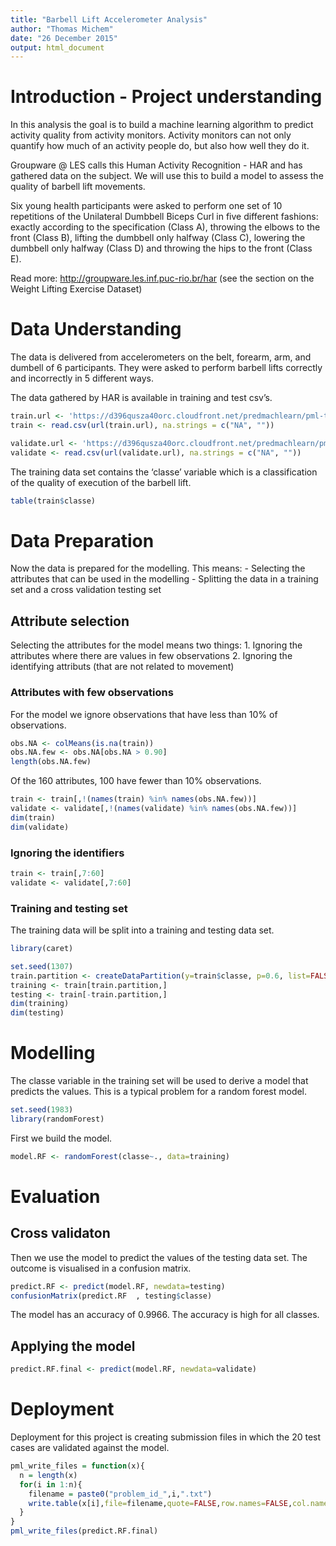 ```yaml
---
title: "Barbell Lift Accelerometer Analysis"
author: "Thomas Michem"
date: "26 December 2015"
output: html_document
---
```


<!-- TODO Check < 2000 words -->
<!-- TODO Check <5 figures -->

# Introduction - Project understanding

In this analysis the goal is to build a machine learning algorithm to predict activity quality from activity monitors.
Activity monitors can not only quantify  how much of an activity people do, but also how well they do it.

Groupware @ LES calls this Human Activity Recognition - HAR and has gathered data on the subject.
We will use this to build a model to assess the quality of barbell lift movements.

Six young health participants were asked to perform one set of 10 repetitions of the Unilateral Dumbbell Biceps Curl in five different fashions: exactly according to the specification (Class A), throwing the elbows to the front (Class B), lifting the dumbbell only halfway (Class C), lowering the dumbbell only halfway (Class D) and throwing the hips to the front (Class E).

Read more: <http://groupware.les.inf.puc-rio.br/har> (see the section on the Weight Lifting Exercise Dataset)

# Data Understanding

The data is delivered from accelerometers on the belt, forearm, arm, and dumbell of 6 participants. They were asked to perform barbell lifts correctly and incorrectly in 5 different ways. 

The data gathered by HAR is available in training and test csv's. 

```r
train.url <- 'https://d396qusza40orc.cloudfront.net/predmachlearn/pml-training.csv'
train <- read.csv(url(train.url), na.strings = c("NA", ""))

validate.url <- 'https://d396qusza40orc.cloudfront.net/predmachlearn/pml-testing.csv'
validate <- read.csv(url(validate.url), na.strings = c("NA", ""))
````

The training data set contains the 'classe' variable which is a classification of the quality of execution of the barbell lift.

```r
table(train$classe)
```


# Data Preparation

Now the data is prepared for the modelling. This means:
- Selecting the attributes that can be used in the modelling
- Splitting the data in a training set and a cross validation testing set

## Attribute selection

Selecting the attributes for the model means two things:
1. Ignoring the attributes where there are values in few observations
2. Ignoring the identifying attributs (that are not related to movement)

### Attributes with few observations

For the model we ignore observations that have less than 10% of observations.

```r
obs.NA <- colMeans(is.na(train))
obs.NA.few <- obs.NA[obs.NA > 0.90]
length(obs.NA.few)
```

Of the 160 attributes, 100 have fewer than 10% observations.

```r
train <- train[,!(names(train) %in% names(obs.NA.few))]
validate <- validate[,!(names(validate) %in% names(obs.NA.few))]
dim(train)
dim(validate)
```

### Ignoring the identifiers

```r
train <- train[,7:60]
validate <- validate[,7:60]
```

### Training and testing set

The training data will be split into a training and testing data set.
```r
library(caret)
```

```r
set.seed(1307)
train.partition <- createDataPartition(y=train$classe, p=0.6, list=FALSE)
training <- train[train.partition,]
testing <- train[-train.partition,]
dim(training)
dim(testing)
```

# Modelling

The classe variable in the training set will be used to derive a model that predicts the values. 
This is a typical problem for a random forest model.

```r
set.seed(1983)
library(randomForest)
```

First we build the model.
```r
model.RF <- randomForest(classe~., data=training)
```

# Evaluation

## Cross validaton
Then we use the model to predict the values of the testing data set. The outcome is visualised in a confusion matrix.
```r
predict.RF <- predict(model.RF, newdata=testing)
confusionMatrix(predict.RF  , testing$classe)
```

The model has an accuracy of 0.9966. The accuracy is high for all classes.

## Applying the model

```r
predict.RF.final <- predict(model.RF, newdata=validate)
```

# Deployment

Deployment for this project is creating submission files in which the 20 test cases are validated against the model.

```r
pml_write_files = function(x){
  n = length(x)
  for(i in 1:n){
    filename = paste0("problem_id_",i,".txt")
    write.table(x[i],file=filename,quote=FALSE,row.names=FALSE,col.names=FALSE)
  }
}
pml_write_files(predict.RF.final)
```
